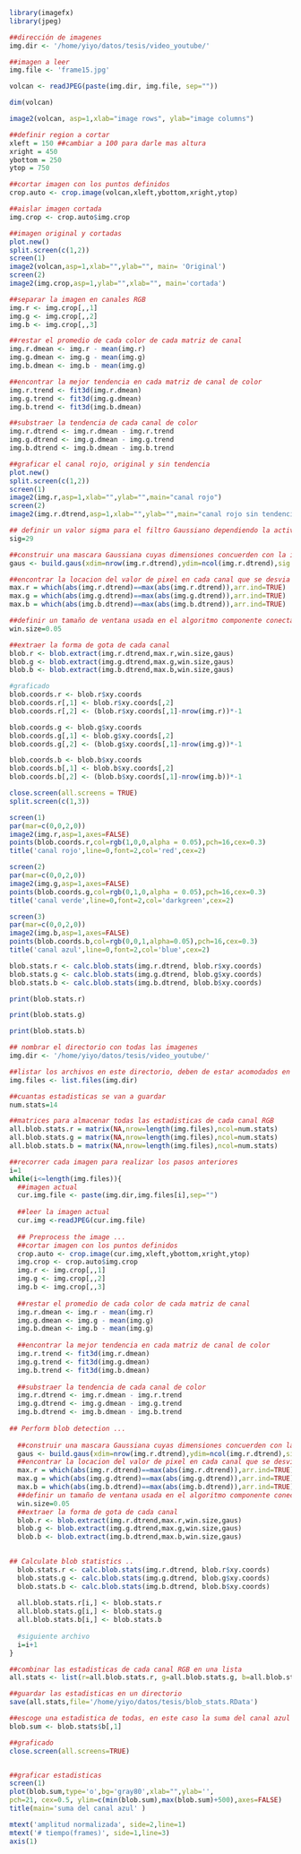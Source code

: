 ```r
library(imagefx)
library(jpeg)
```
```r
##dirección de imagenes
img.dir <- '/home/yiyo/datos/tesis/video_youtube/'

##imagen a leer
img.file <- 'frame15.jpg'

volcan <- readJPEG(paste(img.dir, img.file, sep=""))
```
```r
dim(volcan)
```

```r
image2(volcan, asp=1,xlab="image rows", ylab="image columns")
```
```r
##definir region a cortar
xleft = 150 ##cambiar a 100 para darle mas altura
xright = 450
ybottom = 250
ytop = 750
```
```r
##cortar imagen con los puntos definidos 
crop.auto <- crop.image(volcan,xleft,ybottom,xright,ytop)
```
```r
##aislar imagen cortada
img.crop <- crop.auto$img.crop
```
```r
##imagen original y cortadas
plot.new()
split.screen(c(1,2))
screen(1)
image2(volcan,asp=1,xlab="",ylab="", main= 'Original')
screen(2)
image2(img.crop,asp=1,ylab="",xlab="", main='cortada')

```

```r
##separar la imagen en canales RGB
img.r <- img.crop[,,1]
img.g <- img.crop[,,2]
img.b <- img.crop[,,3]
```
```r
##restar el promedio de cada color de cada matriz de canal
img.r.dmean <- img.r - mean(img.r)
img.g.dmean <- img.g - mean(img.g)
img.b.dmean <- img.b - mean(img.g)
```
```r
##encontrar la mejor tendencia en cada matriz de canal de color
img.r.trend <- fit3d(img.r.dmean)
img.g.trend <- fit3d(img.g.dmean)
img.b.trend <- fit3d(img.b.dmean)
```
```r
##substraer la tendencia de cada canal de color
img.r.dtrend <- img.r.dmean - img.r.trend
img.g.dtrend <- img.g.dmean - img.g.trend
img.b.dtrend <- img.b.dmean - img.b.trend
```
```r
##graficar el canal rojo, original y sin tendencia
plot.new()
split.screen(c(1,2))
screen(1)
image2(img.r,asp=1,xlab="",ylab="",main="canal rojo")
screen(2)
image2(img.r.dtrend,asp=1,xlab="",ylab="",main="canal rojo sin tendencia")
```
```r
## definir un valor sigma para el filtro Gaussiano dependiendo la actividad común
sig=29
```
```r
##construir una mascara Gaussiana cuyas dimensiones concuerden con la imagen
gaus <- build.gaus(xdim=nrow(img.r.dtrend),ydim=ncol(img.r.dtrend),sig.x=sig)
```
```r
##encontrar la locacion del valor de pixel en cada canal que se desvia mas del promedio
max.r = which(abs(img.r.dtrend)==max(abs(img.r.dtrend)),arr.ind=TRUE)
max.g = which(abs(img.g.dtrend)==max(abs(img.g.dtrend)),arr.ind=TRUE)
max.b = which(abs(img.b.dtrend)==max(abs(img.b.dtrend)),arr.ind=TRUE)
```
```r
##definir un tamaño de ventana usada en el algoritmo componente conectado
win.size=0.05
```
```r
##extraer la forma de gota de cada canal
blob.r <- blob.extract(img.r.dtrend,max.r,win.size,gaus)
blob.g <- blob.extract(img.g.dtrend,max.g,win.size,gaus)
blob.b <- blob.extract(img.b.dtrend,max.b,win.size,gaus)
```


```r
#graficado
blob.coords.r <- blob.r$xy.coords
blob.coords.r[,1] <- blob.r$xy.coords[,2]
blob.coords.r[,2] <- (blob.r$xy.coords[,1]-nrow(img.r))*-1

blob.coords.g <- blob.g$xy.coords
blob.coords.g[,1] <- blob.g$xy.coords[,2]
blob.coords.g[,2] <- (blob.g$xy.coords[,1]-nrow(img.g))*-1

blob.coords.b <- blob.b$xy.coords
blob.coords.b[,1] <- blob.b$xy.coords[,2]
blob.coords.b[,2] <- (blob.b$xy.coords[,1]-nrow(img.b))*-1

close.screen(all.screens = TRUE)
split.screen(c(1,3))

screen(1)
par(mar=c(0,0,2,0))
image2(img.r,asp=1,axes=FALSE)
points(blob.coords.r,col=rgb(1,0,0,alpha = 0.05),pch=16,cex=0.3)
title('canal rojo',line=0,font=2,col='red',cex=2)

screen(2)
par(mar=c(0,0,2,0))
image2(img.g,asp=1,axes=FALSE)
points(blob.coords.g,col=rgb(0,1,0,alpha = 0.05),pch=16,cex=0.3)
title('canal verde',line=0,font=2,col='darkgreen',cex=2)

screen(3)
par(mar=c(0,0,2,0))
image2(img.b,asp=1,axes=FALSE)
points(blob.coords.b,col=rgb(0,0,1,alpha=0.05),pch=16,cex=0.3)
title('canal azul',line=0,font=2,col='blue',cex=2)
```


```r
blob.stats.r <- calc.blob.stats(img.r.dtrend, blob.r$xy.coords)
blob.stats.g <- calc.blob.stats(img.g.dtrend, blob.g$xy.coords)
blob.stats.b <- calc.blob.stats(img.b.dtrend, blob.b$xy.coords)
```
```r
print(blob.stats.r)
```

```r
print(blob.stats.g)
```
```r
print(blob.stats.b)
```
```r
## nombrar el directorio con todas las imagenes
img.dir <- '/home/yiyo/datos/tesis/video_youtube/'

##listar los archivos en este directorio, deben de estar acomodados en orden de primero a ultimo
img.files <- list.files(img.dir)

##cuantas estadisticas se van a guardar
num.stats=14
```


```r
##matrices para almacenar todas las estadisticas de cada canal RGB
all.blob.stats.r = matrix(NA,nrow=length(img.files),ncol=num.stats)
all.blob.stats.g = matrix(NA,nrow=length(img.files),ncol=num.stats)
all.blob.stats.b = matrix(NA,nrow=length(img.files),ncol=num.stats)
```
```r
##recorrer cada imagen para realizar los pasos anteriores
i=1
while(i<=length(img.files)){
  ##imagen actual
  cur.img.file <- paste(img.dir,img.files[i],sep="")
  
  ##leer la imagen actual
  cur.img <-readJPEG(cur.img.file)
  
  ## Preprocess the image ...
  ##cortar imagen con los puntos definidos 
  crop.auto <- crop.image(cur.img,xleft,ybottom,xright,ytop)
  img.crop <- crop.auto$img.crop
  img.r <- img.crop[,,1]
  img.g <- img.crop[,,2]
  img.b <- img.crop[,,3]
  
  ##restar el promedio de cada color de cada matriz de canal
  img.r.dmean <- img.r - mean(img.r)
  img.g.dmean <- img.g - mean(img.g)
  img.b.dmean <- img.b - mean(img.g)
  
  ##encontrar la mejor tendencia en cada matriz de canal de color
  img.r.trend <- fit3d(img.r.dmean)
  img.g.trend <- fit3d(img.g.dmean)
  img.b.trend <- fit3d(img.b.dmean)
  
  ##substraer la tendencia de cada canal de color
  img.r.dtrend <- img.r.dmean - img.r.trend
  img.g.dtrend <- img.g.dmean - img.g.trend
  img.b.dtrend <- img.b.dmean - img.b.trend
  
## Perform blob detection ...
  
  ##construir una mascara Gaussiana cuyas dimensiones concuerden con la imagen
  gaus <- build.gaus(xdim=nrow(img.r.dtrend),ydim=ncol(img.r.dtrend),sig.x=sig)
  ##encontrar la locacion del valor de pixel en cada canal que se desvia mas del promedio
  max.r = which(abs(img.r.dtrend)==max(abs(img.r.dtrend)),arr.ind=TRUE)
  max.g = which(abs(img.g.dtrend)==max(abs(img.g.dtrend)),arr.ind=TRUE)
  max.b = which(abs(img.b.dtrend)==max(abs(img.b.dtrend)),arr.ind=TRUE)
  ##definir un tamaño de ventana usada en el algoritmo componente conectado
  win.size=0.05
  ##extraer la forma de gota de cada canal
  blob.r <- blob.extract(img.r.dtrend,max.r,win.size,gaus)
  blob.g <- blob.extract(img.g.dtrend,max.g,win.size,gaus)
  blob.b <- blob.extract(img.b.dtrend,max.b,win.size,gaus)
  

## Calculate blob statistics ..
  blob.stats.r <- calc.blob.stats(img.r.dtrend, blob.r$xy.coords)
  blob.stats.g <- calc.blob.stats(img.g.dtrend, blob.g$xy.coords)
  blob.stats.b <- calc.blob.stats(img.b.dtrend, blob.b$xy.coords)
  
  all.blob.stats.r[i,] <- blob.stats.r
  all.blob.stats.g[i,] <- blob.stats.g
  all.blob.stats.b[i,] <- blob.stats.b
  
  #siguiente archivo
  i=i+1
}
```
```r
##combinar las estadisticas de cada canal RGB en una lista
all.stats <- list(r=all.blob.stats.r, g=all.blob.stats.g, b=all.blob.stats.b)
```



```r
##guardar las estadisticas en un directorio
save(all.stats,file='/home/yiyo/datos/tesis/blob_stats.RData')
```
```r
##escoge una estadistica de todas, en este caso la suma del canal azul
blob.sum <- blob.stats$b[,1]
```


```r
##graficado
close.screen(all.screens=TRUE)


##graficar estadisticas
screen(1)
plot(blob.sum,type='o',bg='gray80',xlab="",ylab='',
pch=21, cex=0.5, ylim=c(min(blob.sum),max(blob.sum)+500),axes=FALSE)
title(main='suma del canal azul' )

mtext('amplitud normalizada', side=2,line=1)
mtext('# tiempo(frames)', side=1,line=3)
axis(1)
```

